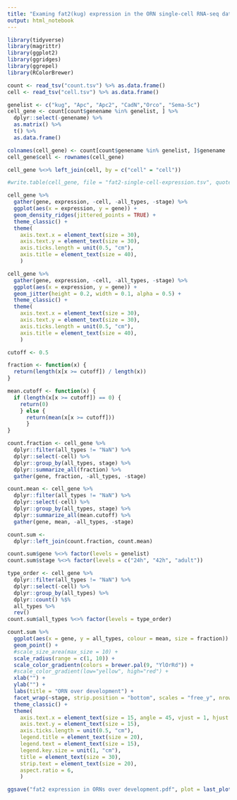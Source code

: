 ```yaml
---
title: "Examing fat2(kug) expression in the ORN single-cell RNA-seq datasets"
output: html_notebook
---
```



```r
library(tidyverse)
library(magrittr)
library(ggplot2)
library(ggridges)
library(ggrepel)
library(RColorBrewer)
```

```r
count <- read_tsv("count.tsv") %>% as.data.frame()
cell <- read_tsv("cell.tsv") %>% as.data.frame()
```
```r
genelist <- c("kug", "Apc", "Apc2", "CadN","Orco", "Sema-5c")
cell_gene <- count[count$genename %in% genelist, ] %>%
  dplyr::select(-genename) %>%
  as.matrix() %>%
  t() %>% 
  as.data.frame()

colnames(cell_gene) <- count[count$genename %in% genelist, ]$genename
cell_gene$cell <- rownames(cell_gene)

cell_gene %<>% left_join(cell, by = c("cell" = "cell"))

#write.table(cell_gene, file = "fat2-single-cell-expression.tsv", quote = FALSE, sep = "\t", row.names = FALSE)
```


```r
cell_gene %>% 
  gather(gene, expression, -cell, -all_types, -stage) %>%
  ggplot(aes(x = expression, y = gene)) +
  geom_density_ridges(jittered_points = TRUE) +
  theme_classic() +
  theme(
    axis.text.x = element_text(size = 30),
    axis.text.y = element_text(size = 30),
    axis.ticks.length = unit(0.5, "cm"),
    axis.title = element_text(size = 40),
    )

cell_gene %>% 
  gather(gene, expression, -cell, -all_types, -stage) %>%
  ggplot(aes(x = expression, y = gene)) +
  geom_jitter(height = 0.2, width = 0.1, alpha = 0.5) +
  theme_classic() +
  theme(
    axis.text.x = element_text(size = 30),
    axis.text.y = element_text(size = 30),
    axis.ticks.length = unit(0.5, "cm"),
    axis.title = element_text(size = 40),
    )
```

```r
cutoff <- 0.5

fraction <- function(x) {
  return(length(x[x >= cutoff]) / length(x))
}

mean.cutoff <- function(x) {
  if (length(x[x >= cutoff]) == 0) {
    return(0)
    } else {
      return(mean(x[x >= cutoff])) 
      }
}
```


```r
count.fraction <- cell_gene %>%
  dplyr::filter(all_types != "NaN") %>%
  dplyr::select(-cell) %>%
  dplyr::group_by(all_types, stage) %>%
  dplyr::summarize_all(fraction) %>%
  gather(gene, fraction, -all_types, -stage) 

count.mean <- cell_gene %>%
  dplyr::filter(all_types != "NaN") %>%
  dplyr::select(-cell) %>%
  dplyr::group_by(all_types, stage) %>%
  dplyr::summarize_all(mean.cutoff) %>%
  gather(gene, mean, -all_types, -stage) 

count.sum <- 
  dplyr::left_join(count.fraction, count.mean) 

count.sum$gene %<>% factor(levels = genelist)
count.sum$stage %<>% factor(levels = c("24h", "42h", "adult"))

type_order <- cell_gene %>%
  dplyr::filter(all_types != "NaN") %>%
  dplyr::select(-cell) %>%
  dplyr::group_by(all_types) %>%
  dplyr::count() %$%
  all_types %>%
  rev()
count.sum$all_types %<>% factor(levels = type_order)
```


```r
count.sum %>%
  ggplot(aes(x = gene, y = all_types, colour = mean, size = fraction)) +
  geom_point() +
  #scale_size_area(max_size = 10) +
  scale_radius(range = c(1, 10)) +
  scale_color_gradientn(colors = brewer.pal(9, "YlOrRd")) +
  #scale_color_gradient(low="yellow", high="red") +
  xlab("") +
  ylab("") +
  labs(title = "ORN over development") +
  facet_wrap(~stage, strip.position = "bottom", scales = "free_y", nrow = 1) +
  theme_classic() +
  theme(
    axis.text.x = element_text(size = 15, angle = 45, vjust = 1, hjust = 1),
    axis.text.y = element_text(size = 15),
    axis.ticks.length = unit(0.5, "cm"),
    legend.title = element_text(size = 20),
    legend.text = element_text(size = 15),
    legend.key.size = unit(1, "cm"),
    title = element_text(size = 30),
    strip.text = element_text(size = 20),
    aspect.ratio = 6,
    ) 

ggsave("fat2 expression in ORNs over development.pdf", plot = last_plot(), device = "pdf", dpi = 300)
```


